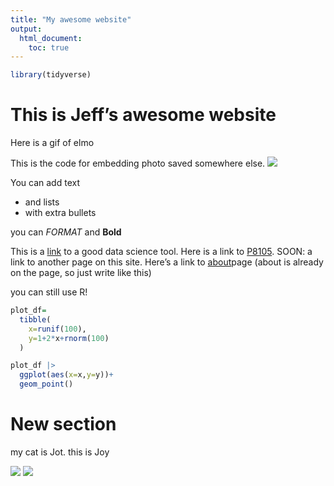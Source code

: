 ```yaml
---
title: "My awesome website"
output: 
  html_document:
    toc: true
---
```


```r
library(tidyverse)
```

# This is Jeff's awesome website

Here is a gif of elmo

This is the code for embedding photo saved somewhere else.
![](https://media.giphy.com/media/drXGoW1iudhKw/giphy.gif)

You can add text

* and lists
* with extra bullets

you can *FORMAT* and **Bold**


This is a [link](http://www.google.com) to a good data science tool. 
Here is a link to [P8105](https://p8105.com/making_websites.html). SOON: a link to another page on this site. 
Here's a link to [about](about.html)page (about is already on the page, so just write like this)



you can still use R!

```r
plot_df=
  tibble(
    x=runif(100),
    y=1+2*x+rnorm(100)
  )

plot_df |> 
  ggplot(aes(x=x,y=y))+
  geom_point()
```

# New section


my cat is Jot. this is Joy

![](images/joy.jpg)
![](images/joy1.jpg)





